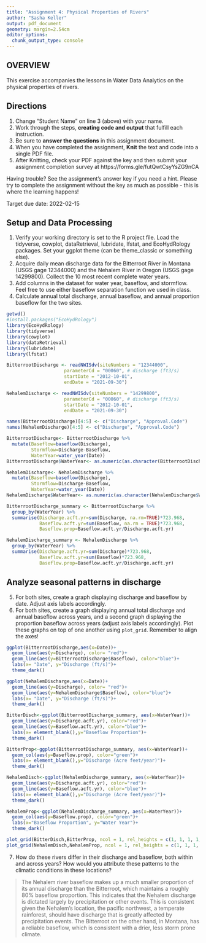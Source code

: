```yaml
---
title: "Assignment 4: Physical Properties of Rivers"
author: "Sasha Keller"
output: pdf_document
geometry: margin=2.54cm
editor_options: 
  chunk_output_type: console
---
```


## OVERVIEW

This exercise accompanies the lessons in Water Data Analytics on the physical properties of rivers. 

## Directions
1. Change "Student Name" on line 3 (above) with your name.
2. Work through the steps, **creating code and output** that fulfill each instruction.
3. Be sure to **answer the questions** in this assignment document.
4. When you have completed the assignment, **Knit** the text and code into a single PDF file.
5. After Knitting, check your PDF against the key and then submit your assignment completion survey at https://forms.gle/futQwtCsyYsZG9nCA

Having trouble? See the assignment's answer key if you need a hint. Please try to complete the assignment without the key as much as possible - this is where the learning happens!

Target due date: 2022-02-15

## Setup and Data Processing

1. Verify your working directory is set to the R project file. Load the tidyverse, cowplot, dataRetrieval, lubridate, lfstat, and EcoHydRology packages. Set your ggplot theme (can be theme_classic or something else).
2. Acquire daily mean discharge data for the Bitterroot River in Montana (USGS gage 12344000) and the Nehalem River in Oregon (USGS gage 14299800). Collect the 10 most recent complete water years.
3. Add columns in the dataset for water year, baseflow, and stormflow. Feel free to use either baseflow separation function we used in class. 
4. Calculate annual total discharge, annual baseflow, and annual proportion baseflow for the two sites.

```r
getwd()
#install.packages("EcoHydRology")
library(EcoHydRology)
library(tidyverse)
library(cowplot)
library(dataRetrieval)
library(lubridate)
library(lfstat)

BitterrootDischarge <- readNWISdv(siteNumbers = "12344000",
                     parameterCd = "00060", # discharge (ft3/s)
                     startDate = "2012-10-01", 
                     endDate = "2021-09-30")

NehalemDischarge <- readNWISdv(siteNumbers = "14299800",
                     parameterCd = "00060", # discharge (ft3/s)
                     startDate = "2012-10-01", 
                     endDate = "2021-09-30")

names(BitterrootDischarge)[4:5] <- c("Discharge", "Approval.Code")
names(NehalemDischarge)[4:5] <- c("Discharge", "Approval.Code")

BitterrootDischarge<- BitterrootDischarge %>%
  mutate(Baseflow=baseflow(Discharge),
         Stormflow=Discharge-Baseflow,
         WaterYear=water_year(Date))
BitterrootDischarge$WaterYear<- as.numeric(as.character(BitterrootDischarge$WaterYear))

NehalemDischarge<- NehalemDischarge %>%
  mutate(Baseflow=baseflow(Discharge),
         Stormflow=Discharge-Baseflow,
         WaterYear=water_year(Date)) 
NehalemDischarge$WaterYear<- as.numeric(as.character(NehalemDischarge$WaterYear))

BitterrootDischarge_summary <- BitterrootDischarge %>%
  group_by(WaterYear) %>%
  summarise(Discharge.acft.yr=sum(Discharge, na.rm=TRUE)*723.968,
            Baseflow.acft.yr=sum(Baseflow, na.rm = TRUE)*723.968,
            Baseflow.prop=Baseflow.acft.yr/Discharge.acft.yr)

NehalemDischarge_summary <- NehalemDischarge %>%
  group_by(WaterYear) %>%
  summarise(Discharge.acft.yr=sum(Discharge)*723.968,
            Baseflow.acft.yr=sum(Baseflow)*723.968,
            Baseflow.prop=Baseflow.acft.yr/Discharge.acft.yr)

```

## Analyze seasonal patterns in discharge

5. For both sites, create a graph displaying discharge and baseflow by date. Adjust axis labels accordingly.
6. For both sites, create a graph displaying annual total discharge and annual baseflow across years, and a second graph displaying the proportion baseflow across years (adjust axis labels accordingly). Plot these graphs on top of one another using `plot_grid`. Remember to align the axes!

```r
ggplot(BitterrootDischarge,aes(x=Date))+
  geom_line(aes(y=Discharge), color= "red")+
  geom_line(aes(y=BitterrootDischarge$Baseflow), color="blue")+
  labs(x= "Date", y="Discharge (ft/s)")+
  theme_dark()

ggplot(NehalemDischarge,aes(x=Date))+
  geom_line(aes(y=Discharge), color= "red")+
  geom_line(aes(y=NehalemDischarge$Baseflow), color="blue")+
  labs(x= "Date", y="Discharge (ft/s)")+
  theme_dark()

BitterDisch<-ggplot(BitterrootDischarge_summary, aes(x=WaterYear))+
  geom_line(aes(y=Discharge.acft.yr), color="red")+
  geom_line(aes(y=Baseflow.acft.yr), color="blue")+
  labs(x= element_blank(),y="Baseflow Proportion")+
  theme_dark()

BitterProp<-ggplot(BitterrootDischarge_summary, aes(x=WaterYear))+
  geom_col(aes(y=Baseflow.prop), color="green")+
  labs(x= element_blank(),y="Discharge (Acre feet/year)")+
  theme_dark()

NehalemDisch<-ggplot(NehalemDischarge_summary, aes(x=WaterYear))+
  geom_line(aes(y=Discharge.acft.yr), color="red")+
  geom_line(aes(y=Baseflow.acft.yr), color="blue")+
  labs(x= element_blank(),y="Discharge (Acre feet/year)")+
  theme_dark()

NehalemProp<-ggplot(NehalemDischarge_summary, aes(x=WaterYear))+
  geom_col(aes(y=Baseflow.prop), color="green")+
  labs(x="Baseflow Proportion", y="Water Year")+
  theme_dark()

plot_grid(BitterDisch,BitterProp, ncol = 1, rel_heights = c(1, 1, 1, 1, 1.2),align = "hv")
plot_grid(NehalemDisch,NehalemProp, ncol = 1, rel_heights = c(1, 1, 1, 1, 1.2),align = "hv")

```

7. How do these rivers differ in their discharge and baseflow, both within and across years? How would you attribute these patterns to the climatic conditions in these locations?

> The Nehalem river baseflow makes up a much smaller proportion of its annual discharge than the Bitterroot, which maintains a roughly 80% baseflow proportion. This indicates that the Nehalem discharge is dictated largely by precipitation or other events. This is consistent given the Nehalem's location, the pacific northwest, a temperate rainforest, should have discharge that is greatly affected by precipitation events. The Bitterroot on the other hand, in Montana, has a reliable baseflow, which is consistent with a drier, less storm prone climate.
